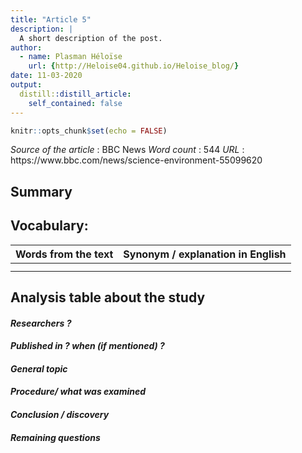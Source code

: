 ```yaml
---
title: "Article 5"
description: |
  A short description of the post.
author:
  - name: Plasman Héloïse
    url: {http://Heloise04.github.io/Heloise_blog/}
date: 11-03-2020
output:
  distill::distill_article:
    self_contained: false
---
```


```r
knitr::opts_chunk$set(echo = FALSE)
```
_Source of the article_ : BBC News
_Word count_ : 544
_URL_ : https://www.bbc.com/news/science-environment-55099620  

## Summary 


## Vocabulary: 

| Words from the text 	| Synonym / explanation in English 	|
|:-------------------:	|:--------------------------------:	|
|||
|||


## Analysis table about the study


#### *Researchers ?*



#### *Published in ? when (if mentioned) ?*



#### *General topic*



#### *Procedure/ what was examined* 



#### *Conclusion / discovery* 



#### *Remaining questions*



